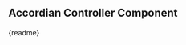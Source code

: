 

<Meta
  title="DCTComponents/AccordianController"
  of={AccordianControllerStories}
/>

## Accordian Controller Component

<Canvas>
  <Story>
    <form>
      <accordian-controller />
    </form>
  </Story>
</Canvas>

<Markdown>{readme}</Markdown>
